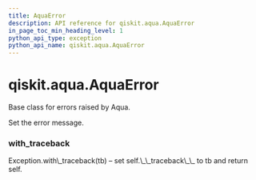 ```yaml
---
title: AquaError
description: API reference for qiskit.aqua.AquaError
in_page_toc_min_heading_level: 1
python_api_type: exception
python_api_name: qiskit.aqua.AquaError
---
```


# qiskit.aqua.AquaError

<Class id="qiskit.aqua.AquaError" name="AquaError" isDedicatedPage={true} github="https://github.com/qiskit-community/qiskit-aqua/tree/stable/0.9/qiskit/aqua/aqua_error.py" signature="AquaError(*message)">
  Base class for errors raised by Aqua.

  Set the error message.

  ### with\_traceback

  <Function id="qiskit.aqua.AquaError.with_traceback" name="with_traceback" signature="with_traceback()">
    Exception.with\_traceback(tb) – set self.\_\_traceback\_\_ to tb and return self.
  </Function>
</Class>

